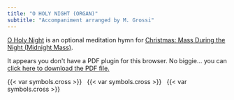 ```yaml
---
title: "O HOLY NIGHT (ORGAN)"
subtitle: "Accompaniment arranged by M. Grossi"
---
```


::: {.red}
[O Holy Night](https://www.youtube.com/watch?v=gTFG_nvreoI) is an optional meditation hymn for [Christmas: Mass During the Night (Midnight Mass)](../christmas/christmas-midnight.qmd).
:::

```{=html}
<object data="o-holy-night.pdf#toolbar=0&navpanes=0&scrollbar=0" type="application/pdf" width="100%" height="75%">
    <p>It appears you don't have a PDF plugin for this browser.
    No biggie... you can <a href="o-holy-night.pdf">click here to
    download the PDF file.</a></p>
</object>
```

::: {.centered}
{{< var symbols.cross >}} &nbsp; {{< var symbols.cross >}} &nbsp; {{< var symbols.cross >}}
:::
